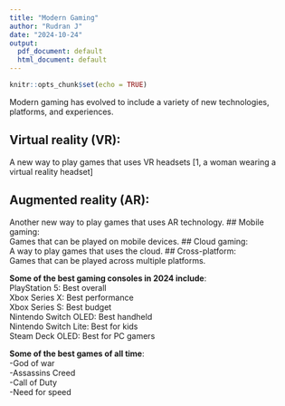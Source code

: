 ---
title: "Modern Gaming"
author: "Rudran J"
date: "2024-10-24"
output:
  pdf_document: default
  html_document: default
---

```{r setup, include=FALSE}
knitr::opts_chunk$set(echo = TRUE)
```

Modern gaming has evolved to include a variety of new technologies, platforms, and experiences.

## Virtual reality (VR):
A new way to play games that uses VR headsets [1, a woman wearing a virtual reality headset] 

## Augmented reality (AR):\
Another new way to play games that uses AR technology.
## Mobile gaming:\
Games that can be played on mobile devices.
## Cloud gaming:\
A way to play games that uses the cloud.
## Cross-platform:\
Games that can be played across multiple platforms.

**Some of the best gaming consoles in 2024 include**:\
PlayStation 5: Best overall\
Xbox Series X: Best performance\
Xbox Series S: Best budget\
Nintendo Switch OLED: Best handheld\
Nintendo Switch Lite: Best for kids\
Steam Deck OLED: Best for PC gamers\

**Some of the best games of all time**:\
-God of war \
-Assassins Creed \
-Call of Duty \
-Need for speed \
